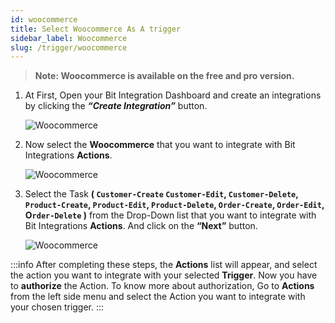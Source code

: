 ```yaml
---
id: woocommerce
title: Select Woocommerce As A trigger
sidebar_label: Woocommerce
slug: /trigger/woocommerce
---
```



> **Note: Woocommerce is available on the free and pro version.**

1. At First, Open your Bit Integration Dashboard and create an integrations by clicking the **_“Create Integration”_** button.

   <Image src="trigger/woocommerce/create-integrations" alt="Woocommerce" w="1020" h="350" />

2. Now select the **Woocommerce** that you want to integrate with Bit Integrations **Actions**.

   <Image src="trigger/woocommerce/select-trigger" alt="Woocommerce" w="1020" h="350" />

3. Select the Task **( `Customer-Create` `Customer-Edit`, `Customer-Delete`, `Product-Create`, `Product-Edit`, `Product-Delete`, `Order-Create`, `Order-Edit`, O`rder-Delete` )** from the Drop-Down list that you want to integrate with Bit Integrations **Actions**. And click on the **“Next”** button.

   <Image src="trigger/woocommerce/selec-form-or-task-name" alt="Woocommerce" w="1020" h="350"/>

:::info
  After completing these steps, the **Actions** list will appear, and select the action you want to integrate with your selected **Trigger**. Now you have to **authorize** the Action. To know more about authorization, Go to **Actions** from the left side menu and select the Action you want to integrate with your chosen trigger.
:::

